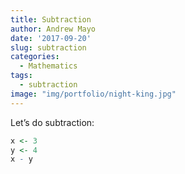 ```yaml
---
title: Subtraction
author: Andrew Mayo
date: '2017-09-20'
slug: subtraction
categories:
  - Mathematics
tags:
  - subtraction
image: "img/portfolio/night-king.jpg"
---
```


Let's do subtraction:
```r
x <- 3
y <- 4
x - y
```

